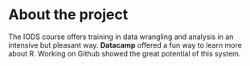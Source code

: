 
# About the project

The IODS course offers training in data wrangling and analysis in an intensive but pleasant way. **Datacamp** offered a fun way to learn more about R. Working on Github showed the great potential of this system.